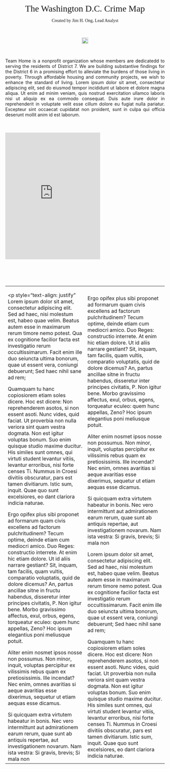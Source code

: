 <br><br><br><br><br>
<p style="text-align: center;"><span style="font-size:28px;"><span style="font-family:georgia,serif;">
The Washington D.C. Crime Map
</span>
</span>
</p>

<p style="text-align: center;"><span style="font-family:calibri;">Created by Jim H. Ong, Lead Analyst
</span>
</p>
<br>
<p style="text-align: center;"><img src="http://open.dc.gov/open-source-guidelines/assets/img/dc_logo.png" height="20px" width="20px" /></p>
<br>
<p style="text-align: justify;">
Team Home is a nonprofit organization whose members are dedicatedd to serving the residents of District 7. We are building substantive findings for the District 6 in a promising effort to alleviate the burdens of those living in poverty. Through affordable housing and community projects, we wish to enhance the standard of living. Lorem ipsum dolor sit amet, consectetur adipiscing elit, sed do eiusmod tempor incididunt ut labore et dolore magna aliqua. Ut enim ad minim veniam, quis nostrud exercitation ullamco laboris nisi ut aliquip ex ea commodo consequat. Duis aute irure dolor in reprehenderit in voluptate velit esse cillum dolore eu fugiat nulla pariatur. Excepteur sint occaecat cupidatat non proident, sunt in culpa qui officia deserunt mollit anim id est laborum.</p>
<br>
<br>
<iframe src="https://easytoremember.shinyapps.io/Leaflet/" style="border: none; max-width: 100%; height: 400px"></iframe>
<br>
<br>
<br>
<br>
<br>
<table style="height: 100%;" width="100%" cellpadding="5px">
<tbody>
<tr>
<td>
<p style="text-align: justify"
Lorem ipsum dolor sit amet, consectetur adipiscing elit. Sed ad haec, nisi molestum est, habeo quae velim. Beatus autem esse in maximarum rerum timore nemo potest. Qua ex cognitione facilior facta est investigatio rerum occultissimarum. Facit enim ille duo seiuncta ultima bonorum, quae ut essent vera, coniungi debuerunt; Sed haec nihil sane ad rem;

Quamquam tu hanc copiosiorem etiam soles dicere. Hoc est dicere: Non reprehenderem asotos, si non essent asoti. Nunc vides, quid faciat. Ut proverbia non nulla veriora sint quam vestra dogmata. Non est igitur voluptas bonum. Suo enim quisque studio maxime ducitur. His similes sunt omnes, qui virtuti student levantur vitiis, levantur erroribus, nisi forte censes Ti. Nummus in Croesi divitiis obscuratur, pars est tamen divitiarum. Istic sum, inquit. Quae quo sunt excelsiores, eo dant clariora indicia naturae.

Ergo opifex plus sibi proponet ad formarum quam civis excellens ad factorum pulchritudinem? Tecum optime, deinde etiam cum mediocri amico. Duo Reges: constructio interrete. At enim hic etiam dolore. Ut id aliis narrare gestiant? Sit, inquam, tam facilis, quam vultis, comparatio voluptatis, quid de dolore dicemus? An, partus ancillae sitne in fructu habendus, disseretur inter principes civitatis, P. Non igitur bene. Morbo gravissimo affectus, exul, orbus, egens, torqueatur eculeo: quem hunc appellas, Zeno? Hoc ipsum elegantius poni meliusque potuit.

Aliter enim nosmet ipsos nosse non possumus. Non minor, inquit, voluptas percipitur ex vilissimis rebus quam ex pretiosissimis. Ille incendat? Nec enim, omnes avaritias si aeque avaritias esse dixerimus, sequetur ut etiam aequas esse dicamus.

Si quicquam extra virtutem habeatur in bonis. Nec vero intermittunt aut admirationem earum rerum, quae sunt ab antiquis repertae, aut investigationem novarum. Nam ista vestra: Si gravis, brevis; Si mala non 
</td>

<td>
Ergo opifex plus sibi proponet ad formarum quam civis excellens ad factorum pulchritudinem? Tecum optime, deinde etiam cum mediocri amico. Duo Reges: constructio interrete. At enim hic etiam dolore. Ut id aliis narrare gestiant? Sit, inquam, tam facilis, quam vultis, comparatio voluptatis, quid de dolore dicemus? An, partus ancillae sitne in fructu habendus, disseretur inter principes civitatis, P. Non igitur bene. Morbo gravissimo affectus, exul, orbus, egens, torqueatur eculeo: quem hunc appellas, Zeno? Hoc ipsum elegantius poni meliusque potuit.

Aliter enim nosmet ipsos nosse non possumus. Non minor, inquit, voluptas percipitur ex vilissimis rebus quam ex pretiosissimis. Ille incendat? Nec enim, omnes avaritias si aeque avaritias esse dixerimus, sequetur ut etiam aequas esse dicamus.

Si quicquam extra virtutem habeatur in bonis. Nec vero intermittunt aut admirationem earum rerum, quae sunt ab antiquis repertae, aut investigationem novarum. Nam ista vestra: Si gravis, brevis; Si mala non 

Lorem ipsum dolor sit amet, consectetur adipiscing elit. Sed ad haec, nisi molestum est, habeo quae velim. Beatus autem esse in maximarum rerum timore nemo potest. Qua ex cognitione facilior facta est investigatio rerum occultissimarum. Facit enim ille duo seiuncta ultima bonorum, quae ut essent vera, coniungi debuerunt; Sed haec nihil sane ad rem;

Quamquam tu hanc copiosiorem etiam soles dicere. Hoc est dicere: Non reprehenderem asotos, si non essent asoti. Nunc vides, quid faciat. Ut proverbia non nulla veriora sint quam vestra dogmata. Non est igitur voluptas bonum. Suo enim quisque studio maxime ducitur. His similes sunt omnes, qui virtuti student levantur vitiis, levantur erroribus, nisi forte censes Ti. Nummus in Croesi divitiis obscuratur, pars est tamen divitiarum. Istic sum, inquit. Quae quo sunt excelsiores, eo dant clariora indicia naturae.
</td>
</tr>
</tbody>
</table>
<br>
<br>
<br>